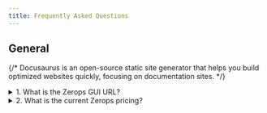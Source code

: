 ```yaml
---
title: Frequently Asked Questions
---
```


## General

{/* <Accordion title="What is Docusaurus?">
  Docusaurus is an open-source static site generator that helps you build optimized websites quickly, focusing on documentation sites.
</Accordion> */}

<details>
  <summary>1. What is the Zerops GUI URL?</summary>
  <p>
  Head straight to <a href="https://app.zerops.io">https://app.zerops.io</a>
  </p>
</details>


<details>
  <summary>2. What is the current Zerops pricing?</summary>
  <p>
  See <a href="https://zerops.io/#pricing">our pricing</a>.
  </p>
</details>

